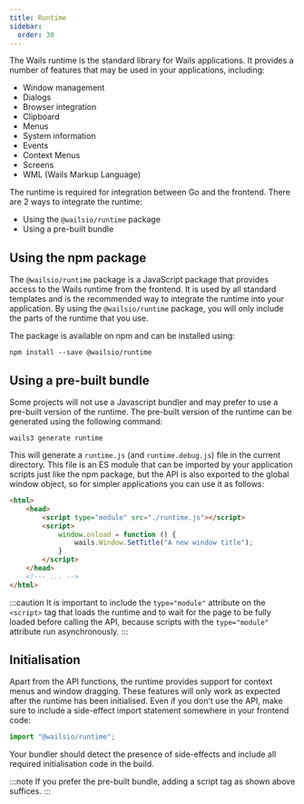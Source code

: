 ```yaml
---
title: Runtime
sidebar:
  order: 30
---
```


The Wails runtime is the standard library for Wails applications. It provides a
number of features that may be used in your applications, including:

- Window management
- Dialogs
- Browser integration
- Clipboard
- Menus
- System information
- Events
- Context Menus
- Screens
- WML (Wails Markup Language)

The runtime is required for integration between Go and the frontend. There are 2
ways to integrate the runtime:

- Using the `@wailsio/runtime` package
- Using a pre-built bundle

## Using the npm package

The `@wailsio/runtime` package is a JavaScript package that provides access to
the Wails runtime from the frontend. It is used by all standard templates
and is the recommended way to integrate the runtime into your application.
By using the `@wailsio/runtime` package, you will only include the parts of the runtime that you use.

The package is available on npm and can be installed using:

```shell
npm install --save @wailsio/runtime
```

## Using a pre-built bundle

Some projects will not use a Javascript bundler and may prefer to use a
pre-built version of the runtime. The pre-built version of the runtime
can be generated using the following command:

```shell
wails3 generate runtime
```

This will generate a `runtime.js` (and `runtime.debug.js`) file in the current
directory. This file is an ES module that can be imported by your application scripts
just like the npm package, but the API is also exported to the global window object,
so for simpler applications you can use it as follows:

```html
<html>
    <head>
        <script type="module" src="./runtime.js"></script>
        <script>
            window.onload = function () {
                wails.Window.SetTitle("A new window title");
            }
        </script>
    </head>
    <!--- ... -->
</html>
```

:::caution
It is important to include the `type="module"` attribute on the `<script>` tag that loads the runtime
and to wait for the page to be fully loaded before calling the API,
because scripts with the `type="module"` attribute run asynchronously.
:::

## Initialisation

Apart from the API functions, the runtime provides support for context menus and window dragging.
These features will only work as expected after the runtime has been initialised.
Even if you don't use the API, make sure to include a side-effect import statement
somewhere in your frontend code:

```javascript
import "@wailsio/runtime";
```

Your bundler should detect the presence of side-effects and include
all required initialisation code in the build.

:::note
If you prefer the pre-built bundle, adding a script tag as shown above suffices.
:::